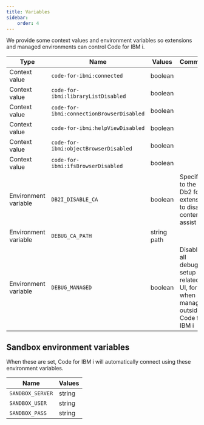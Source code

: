 ```yaml
---
title: Variables
sidebar:
    order: 4
---
```


We provide some context values and environment variables so extensions and managed environments can control Code for IBM i.

| Type                 | Name                                      | Values      | Comment                                                       |
| -------------------- | ----------------------------------------- | ----------- | ------------------------------------------------------------- |
| Context value        | `code-for-ibmi:connected`                 | boolean     |                                                               |
| Context value        | `code-for-ibmi:libraryListDisabled`       | boolean     |                                                               |
| Context value        | `code-for-ibmi:connectionBrowserDisabled` | boolean     |                                                               |
| Context value        | `code-for-ibmi:helpViewDisabled`          | boolean     |                                                               |
| Context value        | `code-for-ibmi:objectBrowserDisabled`     | boolean     |                                                               |
| Context value        | `code-for-ibmi:ifsBrowserDisabled`        | boolean     |                                                               |
| Environment variable | `DB2I_DISABLE_CA`                         | boolean     | Specific to the Db2 for i extension to disable content assist |
| Environment variable | `DEBUG_CA_PATH`                           | string path |  |
| Environment variable | `DEBUG_MANAGED`                           | boolean     | Disabled all debug-setup related UI, for when managed outside of Code for IBM i |

## Sandbox environment variables

When these are set, Code for IBM i will automatically connect using these environment variables.

| Name             | Values |
| ---------------- | ------ |
| `SANDBOX_SERVER` | string |
| `SANDBOX_USER`   | string |
| `SANDBOX_PASS`   | string |